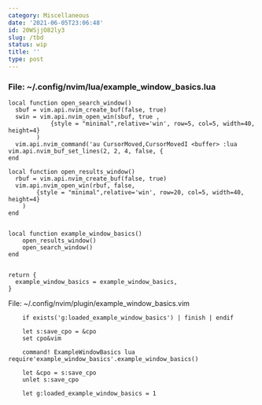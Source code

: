 ```yaml
---
category: Miscellaneous
date: '2021-06-05T23:06:48'
id: 20WSjjO82ly3
slug: /tbd
status: wip
title: ''
type: post
---
```


### File: ~/.config/nvim/lua/example_window_basics.lua

    local function open_search_window()
      sbuf = vim.api.nvim_create_buf(false, true)
      swin = vim.api.nvim_open_win(sbuf, true ,
                {style = "minimal",relative='win', row=5, col=5, width=40, height=4}
            )
      vim.api.nvim_command('au CursorMoved,CursorMovedI <buffer> :lua vim.api.nvim_buf_set_lines(2, 2, 4, false, {
    end
    
    local function open_results_window()
      rbuf = vim.api.nvim_create_buf(false, true)
      vim.api.nvim_open_win(rbuf, false,
            {style = "minimal",relative='win', row=20, col=5, width=40, height=4}
        )
    end
    
    
    local function example_window_basics()
        open_results_window()
        open_search_window()
    end
    
    
    return {
      example_window_basics = example_window_basics,
    }
    
    
File: ~/.config/nvim/plugin/example_window_basics.vim


        if exists('g:loaded_example_window_basics') | finish | endif
        
        let s:save_cpo = &cpo
        set cpo&vim
        
        command! ExampleWindowBasics lua require'example_window_basics'.example_window_basics()
        
        let &cpo = s:save_cpo
        unlet s:save_cpo
        
        let g:loaded_example_window_basics = 1